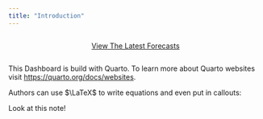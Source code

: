 ```yaml
---
title: "Introduction"
---
```



::: {style='display:flex; align-items: center; justify-content: center'}

[View The Latest Forecasts](forecast.html){.btn .btn-primary role="button"}

:::


This Dashboard is build with Quarto. 
To learn more about Quarto websites visit <https://quarto.org/docs/websites>.

Authors can use $\LaTeX$ to write equations and even put in callouts:

:::{.callout-note}

Look at this note!

:::



